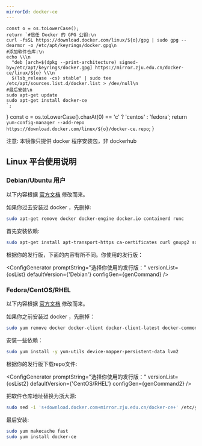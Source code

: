 ```yaml
---
mirrorId: docker-ce
---
```



    const o = os.toLowerCase();
    return `#信任 Docker 的 GPG 公钥:\n
    curl -fsSL https://download.docker.com/linux/${o}/gpg | sudo gpg --dearmor -o /etc/apt/keyrings/docker.gpg\n
    #添加软件仓库:\n
    echo \\\n
      "deb [arch=$(dpkg --print-architecture) signed-by=/etc/apt/keyrings/docker.gpg] https://mirror.zju.edu.cn/docker-ce/linux/${o} \\\n
      $(lsb_release -cs) stable" | sudo tee /etc/apt/sources.list.d/docker.list > /dev/null\n
    #最后安装\n
    sudo apt-get update
    sudo apt-get install docker-ce
    `;
}
    const o = os.toLowerCase().charAt(0) == 'c' ? 'centos' : 'fedora';
    return `yum-config-manager --add-repo https://download.docker.com/linux/${o}/docker-ce.repo`;
}

注意: 本镜像只提供 docker 程序安装包，非 dockerhub

## Linux 平台使用说明

### Debian/Ubuntu 用户

以下内容根据 [官方文档](https://docs.docker.com/engine/install/debian/) 修改而来。

如果你过去安装过 docker ，先删掉:

```bash
sudo apt-get remove docker docker-engine docker.io containerd runc
```

首先安装依赖:

```bash
sudo apt-get install apt-transport-https ca-certificates curl gnupg2 software-properties-common
```

根据你的发行版，下面的内容有所不同。你使用的发行版： 

<ConfigGenerator promptString="选择你使用的发行版：" versionList={osList} defaultVersion={'Debian'} configGen={genCommand} />

### Fedora/CentOS/RHEL

以下内容根据 [官方文档](https://docs.docker.com/engine/install/centos/) 修改而来。

如果你之前安装过 docker ，先删掉：

```bash
sudo yum remove docker docker-client docker-client-latest docker-common docker-latest docker-latest-logrotate docker-logrotate docker-engine
```

安装一些依赖：

```bash
sudo yum install -y yum-utils device-mapper-persistent-data lvm2
```

根据你的发行版下载repo文件: 

<ConfigGenerator promptString="选择你使用的发行版：" versionList={osList2} defaultVersion={'CentOS/RHEL'} configGen={genCommand2} />

把软件仓库地址替换为浙大源:

```bash
sudo sed -i 's+download.docker.com+mirror.zju.edu.cn/docker-ce+' /etc/yum.repos.d/docker-ce.repo
```

最后安装:

```bash
sudo yum makecache fast
sudo yum install docker-ce
```
